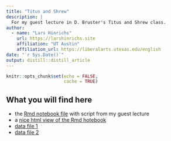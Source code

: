 ```yaml
---
title: "Titus and Shrew"
description: |
  For my guest lecture in D. Bruster's Titus and Shrew class.
author:
  - name: "Lars Hinrichs"
    url: https://larshinrichs.site
    affiliation: "UT Austin"
    affiliation_url: https://liberalarts.utexas.edu/english
date: "`r Sys.Date()`"
output: distill::distill_article
---
```


```r
knitr::opts_chunk$set(echo = FALSE,
                      cache = TRUE)
```

## What you will find here

- the [Rmd notebook file](text_analysis_notebook.nb.html) with script from my guest lecture
- a [nice html view of the Rmd hotebook](text_analysis_notebook.html)
- [data file 1](Prose and Verse from Shrew.docx)
- [data file 2](prose and verse csv 500 words.docx)




